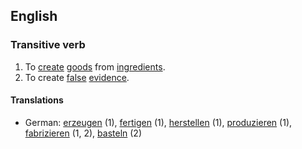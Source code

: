== English ==
=== Transitive verb ===

# To [[create]] [[goods]] from [[ingredient]]s.
# To create [[false]] [[evidence]].

==== Translations ====

* German: [[erzeugen]] (1), [[fertigen]] (1), [[herstellen]] (1), [[produzieren]] (1), [[fabrizieren]] (1, 2), [[basteln]] (2)